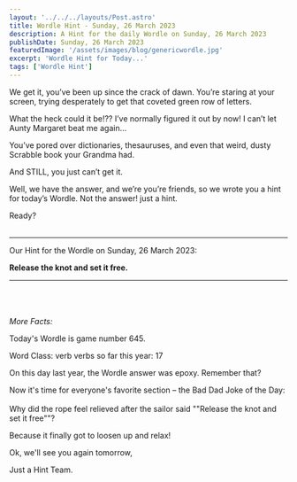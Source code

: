 ```yaml
---
layout: '../../../layouts/Post.astro'
title: Wordle Hint - Sunday, 26 March 2023
description: A Hint for the daily Wordle on Sunday, 26 March 2023
publishDate: Sunday, 26 March 2023
featuredImage: '/assets/images/blog/genericwordle.jpg'
excerpt: 'Wordle Hint for Today...'
tags: ['Wordle Hint']
---
```


We get it, you’ve been up since the crack of dawn. You’re staring at your screen, trying desperately to get that coveted green row of letters. 

What the heck could it be!??
I’ve normally figured it out by now!
I can’t let Aunty Margaret beat me again… 

You’ve pored over dictionaries, thesauruses, and even that weird, dusty Scrabble book your Grandma had.

And STILL, you just can’t get it. 

Well, we have the answer, and we’re you’re friends, so we wrote you a hint for today’s Wordle.
Not the answer! just a hint. 

Ready?<br /><br />

----

Our Hint for the Wordle on Sunday, 26 March 2023:

**Release the knot and set it free.** 


----

<br /><br /><br />*More Facts:*

Today's Wordle is game number 645.

Word Class: verb verbs so far this year: 17 

On this day last year, the Wordle answer was epoxy. Remember that? 

Now it's time for everyone's favorite section – the Bad Dad Joke of the Day:<br /><br />Why did the rope feel relieved after the sailor said ""Release the knot and set it free""? 

Because it finally got to loosen up and relax! 

Ok, we'll see you again tomorrow, 

Just a Hint Team.